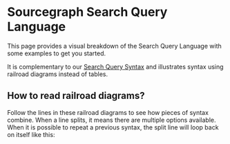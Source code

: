 # Sourcegraph Search Query Language

<p className="subtitle">This page provides a visual breakdown of the Search Query Language with some examples to get you started.</p>

It is complementary to our [Search Query Syntax](/code_search/infrastructure/queries) and illustrates syntax using railroad diagrams instead of tables.

## How to read railroad diagrams?

Follow the lines in these railroad diagrams to see how pieces of syntax combine. When a line splits, it means there are multiple options available. When it is possible to repeat a previous syntax, the split line will loop back on itself like this:
